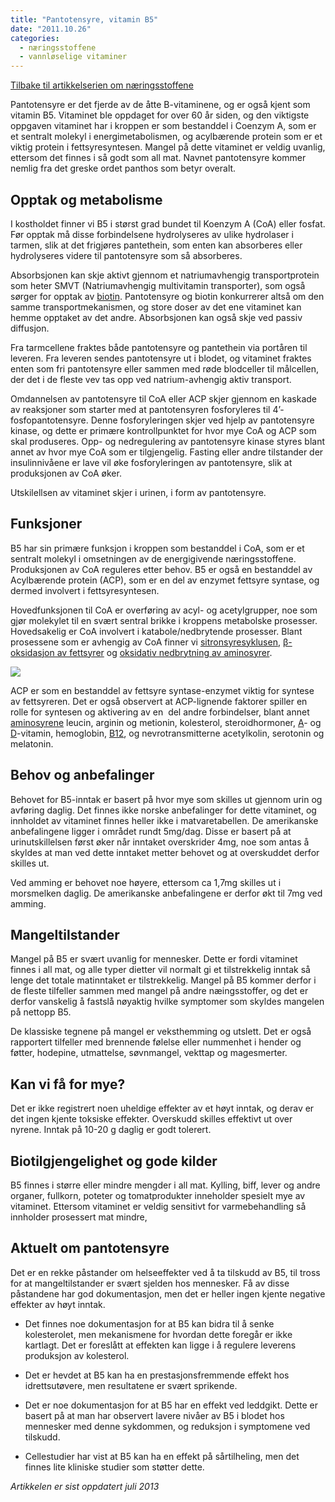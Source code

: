 ```yaml
---
title: "Pantotensyre, vitamin B5"
date: "2011.10.26"
categories: 
  - næringsstoffene
  - vannløselige vitaminer
---
```


[Tilbake til artikkelserien om næringsstoffene](../../naeringsstoffer.html)

Pantotensyre er det fjerde av de åtte B-vitaminene, og er også kjent som vitamin B5. Vitaminet ble oppdaget for over 60 år siden, og den viktigste oppgaven vitaminet har i kroppen er som bestanddel i Coenzym A, som er et sentralt molekyl i energimetabolismen, og acylbærende protein som er et viktig protein i fettsyresyntesen. Mangel på dette vitaminet er veldig uvanlig, ettersom det finnes i så godt som all mat. Navnet pantotensyre kommer nemlig fra det greske ordet panthos som betyr overalt.

## Opptak og metabolisme

I kostholdet finner vi B5 i størst grad bundet til Koenzym A (CoA) eller fosfat. Før opptak må disse forbindelsene hydrolyseres av ulike hydrolaser i tarmen, slik at det frigjøres pantethein, som enten kan absorberes eller hydrolyseres videre til pantotensyre som så absorberes.

Absorbsjonen kan skje aktivt gjennom et natriumavhengig transportprotein som heter SMVT (Natriumavhengig multivitamin transporter), som også sørger for opptak av [biotin](http://www.friskogfunksjonell.no/biotin/ "Biotin, vitamin B7"). Pantotensyre og biotin konkurrerer altså om den samme transportmekanismen, og store doser av det ene vitaminet kan hemme opptaket av det andre. Absorbsjonen kan også skje ved passiv diffusjon.

Fra tarmcellene fraktes både pantotensyre og pantethein via portåren til leveren. Fra leveren sendes pantotensyre ut i blodet, og vitaminet fraktes enten som fri pantotensyre eller sammen med røde blodceller til målcellen, der det i de fleste vev tas opp ved natrium-avhengig aktiv transport.

Omdannelsen av pantotensyre til CoA eller ACP skjer gjennom en kaskade av reaksjoner som starter med at pantotensyren fosforyleres til 4'-fosfopantotensyre. Denne fosforyleringen skjer ved hjelp av pantotensyre kinase, og dette er primære kontrollpunktet for hvor mye CoA og ACP som skal produseres. Opp- og nedregulering av pantotensyre kinase styres blant annet av hvor mye CoA som er tilgjengelig. Fasting eller andre tilstander der insulinnivåene er lave vil øke fosforyleringen av pantotensyre, slik at produksjonen av CoA øker.

Utskilellsen av vitaminet skjer i urinen, i form av pantotensyre.

## Funksjoner

B5 har sin primære funksjon i kroppen som bestanddel i CoA, som er et sentralt molekyl i omsetningen av de energigivende næringsstoffene. Produksjonen av CoA reguleres etter behov. B5 er også en bestanddel av Acylbærende protein (ACP), som er en del av enzymet fettsyre syntase, og dermed involvert i fettsyresyntesen.

Hovedfunksjonen til CoA er overføring av acyl- og acetylgrupper, noe som gjør molekylet til en svært sentral brikke i kroppens metabolske prosesser. Hovedsakelig er CoA involvert i katabole/nedbrytende prosesser. Blant prosessene som er avhengig av CoA finner vi [sitronsyresyklusen](http://www.friskogfunksjonell.no/sitronsyresyklusen/ "Sitronsyresyklusen"), [β-oksidasjon av fettsyrer](http://www.friskogfunksjonell.no/fettmetabolismen/ "Fettmetabolismen") og [oksidativ nedbrytning av aminosyrer](http://www.friskogfunksjonell.no/proteinmetabolismen/ "Proteinmetabolismen").

![](images/clipboard-3853095687.png)

ACP er som en bestanddel av fettsyre syntase-enzymet viktig for syntese av fettsyreren. Det er også observert at ACP-lignende faktorer spiller en rolle for syntesen og aktivering av en  del andre forbindelser, blant annet [aminosyrene](http://www.friskogfunksjonell.no/protein/) leucin, arginin og metionin, kolesterol, steroidhormoner, [A](http://www.friskogfunksjonell.no/a-vitamin/)- og [D](http://www.friskogfunksjonell.no/d-vitamin/)-vitamin, hemoglobin, [B12](http://www.friskogfunksjonell.no/b12), og nevrotransmitterne acetylkolin, serotonin og melatonin.

## Behov og anbefalinger

Behovet for B5-inntak er basert på hvor mye som skilles ut gjennom urin og avføring daglig. Det finnes ikke norske anbefalinger for dette vitaminet, og innholdet av vitaminet finnes heller ikke i matvaretabellen. De amerikanske anbefalingene ligger i området rundt 5mg/dag. Disse er basert på at urinutskillelsen først øker når inntaket overskrider 4mg, noe som antas å skyldes at man ved dette inntaket metter behovet og at overskuddet derfor skilles ut.

Ved amming er behovet noe høyere, ettersom ca 1,7mg skilles ut i morsmelken daglig. De amerikanske anbefalingene er derfor økt til 7mg ved amming.

## Mangeltilstander

Mangel på B5 er svært uvanlig for mennesker. Dette er fordi vitaminet finnes i all mat, og alle typer dietter vil normalt gi et tilstrekkelig inntak så lenge det totale matinntaket er tilstrekkelig. Mangel på B5 kommer derfor i de fleste tilfeller sammen med mangel på andre næingsstoffer, og det er derfor vanskelig å fastslå nøyaktig hvilke symptomer som skyldes mangelen på nettopp B5.

De klassiske tegnene på mangel er veksthemming og utslett. Det er også rapportert tilfeller med brennende følelse eller nummenhet i hender og føtter, hodepine, utmattelse, søvnmangel, vekttap og magesmerter.

## Kan vi få for mye?

Det er ikke registrert noen uheldige effekter av et høyt inntak, og derav er det ingen kjente toksiske effekter. Overskudd skilles effektivt ut over nyrene. Inntak på 10-20 g daglig er godt tolerert.

## Biotilgjengelighet og gode kilder

B5 finnes i større eller mindre mengder i all mat. Kylling, biff, lever og andre organer, fullkorn, poteter og tomatprodukter inneholder spesielt mye av vitaminet. Ettersom vitaminet er veldig sensitivt for varmebehandling så innholder prosessert mat mindre,

## Aktuelt om pantotensyre

Det er en rekke påstander om helseeffekter ved å ta tilskudd av B5, til tross for at mangeltilstander er svært sjelden hos mennesker. Få av disse påstandene har god dokumentasjon, men det er heller ingen kjente negative effekter av høyt inntak.

-   Det finnes noe dokumentasjon for at B5 kan bidra til å senke kolesterolet, men mekanismene for hvordan dette foregår er ikke kartlagt. Det er foreslått at effekten kan ligge i å regulere leverens produksjon av kolesterol.

-   Det er hevdet at B5 kan ha en prestasjonsfremmende effekt hos idrettsutøvere, men resultatene er svært sprikende.

-   Det er noe dokumentasjon for at B5 har en effekt ved leddgikt. Dette er basert på at man har observert lavere nivåer av B5 i blodet hos mennesker med denne sykdommen, og reduksjon i symptomene ved tilskudd.

-   Cellestudier har vist at B5 kan ha en effekt på sårtilheling, men det finnes lite kliniske studier som støtter dette.

*Artikkelen er sist oppdatert juli 2013*
